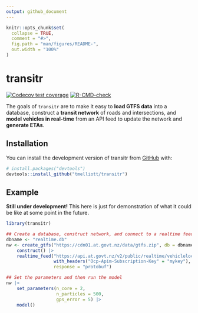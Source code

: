 ```yaml
---
output: github_document
---
```


<!-- README.md is generated from README.Rmd. Please edit that file -->

```r
knitr::opts_chunk$set(
  collapse = TRUE,
  comment = "#>",
  fig.path = "man/figures/README-",
  out.width = "100%"
)
```

# transitr

<!-- badges: start -->

[![Codecov test coverage](https://codecov.io/gh/tmelliott/transitr/branch/develop/graph/badge.svg)](https://app.codecov.io/gh/tmelliott/transitr?branch=develop)
[![R-CMD-check](https://github.com/tmelliott/transitr/actions/workflows/R-CMD-check.yaml/badge.svg)](https://github.com/tmelliott/transitr/actions/workflows/R-CMD-check.yaml)

<!-- badges: end -->

The goals of `transitr` are to make it easy to **load GTFS data** into a database,
construct a **transit network** of roads and intersections,
and **model vehicles in real-time** from an API feed to update the network
and **generate ETAs**.

## Installation

You can install the development version of transitr from [GitHub](https://github.com/) with:

```r
# install.packages("devtools")
devtools::install_github("tmelliott/transitr")
```

## Example

**Still under development!**
This here is just for demonstration of what it could be like at some point
in the future.

```r
library(transitr)

## Create a database, construct network, and connect to a realtime feed
dbname <- "realtime.db"
nw <- create_gtfs("https://cdn01.at.govt.nz/data/gtfs.zip", db = dbname) |>
    construct() |>
    realtime_feed("https://api.at.govt.nz/v2/public/realtime/vehiclelocations",
                  with_headers("Ocp-Apim-Subscription-Key" = "mykey"),
                  response = "protobuf")

## Set the parameters and then run the model
nw |>
    set_parameters(n_core = 2,
                   n_particles = 500,
                   gps_error = 5) |>
    model()
```
